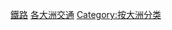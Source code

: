 {{Commonscat|Rail transport by continent}}

[[Category:鐵路|]]
[[Category:各大洲交通|]]
[[Category:按大洲分类|Category:按大洲分类]]